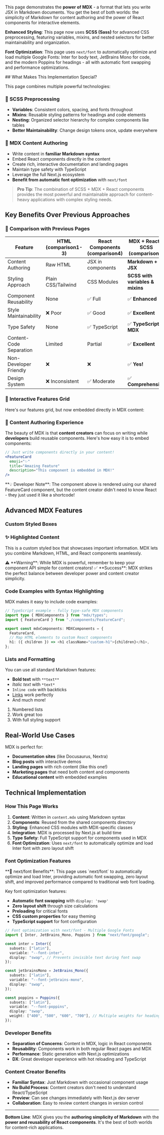 This page demonstrates the **power of MDX** - a format that lets you write JSX in Markdown documents. You get the best of both worlds: the simplicity of Markdown for content authoring and the power of React components for interactive elements.

**Enhanced Styling**: This page now uses **SCSS (Sass)** for advanced CSS preprocessing, featuring variables, mixins, and nested selectors for better maintainability and organization.

**Font Optimization**: This page uses `next/font` to automatically optimize and load multiple Google Fonts: Inter for body text, JetBrains Mono for code, and the modern Poppins for headings - all with automatic font swapping and performance optimizations.

<Section flavour="strong">
  ## What Makes This Implementation Special?

  This page combines multiple powerful technologies:

  ### 🎨 **SCSS Preprocessing**

  - **Variables**: Consistent colors, spacing, and fonts throughout
  - **Mixins**: Reusable styling patterns for headings and code elements
  - **Nesting**: Organized selector hierarchy for complex components like tables
  - **Better Maintainability**: Change design tokens once, update everywhere

  ### 📝 **MDX Content Authoring**

  - Write content in **familiar Markdown syntax**
  - Embed React components directly in the content
  - Create rich, interactive documentation and landing pages
  - Maintain type safety with TypeScript
  - Leverage the full Next.js ecosystem
  - **Benefit from automatic font optimization** with `next/font`

  > **Pro Tip**: The combination of SCSS + MDX + React components provides the most powerful and maintainable approach for content-heavy applications with complex styling needs.

</Section>

## Key Benefits Over Previous Approaches

### 🔄 **Comparison with Previous Pages**

| Feature                 | HTML (comparison1-3) | React Components (comparison4) | **MDX + React + SCSS (comparison5)** |
| ----------------------- | -------------------- | ------------------------------ | ------------------------------------ |
| Content Authoring       | Raw HTML             | JSX in components              | **Markdown + JSX**                   |
| Styling Approach        | Plain CSS/Tailwind   | CSS Modules                    | **SCSS with variables & mixins**     |
| Component Reusability   | None                 | ✅ Full                        | ✅ **Enhanced**                      |
| Style Maintainability   | ❌ Poor              | ✅ Good                        | ✅ **Excellent**                     |
| Type Safety             | None                 | ✅ TypeScript                  | ✅ **TypeScript + MDX**              |
| Content-Code Separation | Limited              | Partial                        | ✅ **Excellent**                     |
| Non-Developer Friendly  | ❌                   | ❌                             | ✅ **Yes!**                          |
| Design System           | ❌ Inconsistent      | ✅ Moderate                    | ✅ **Comprehensive**                 |

### 🚀 **Interactive Features Grid**

Here's our features grid, but now embedded directly in MDX content:

<FeaturesGrid />

### 📝 **Content Authoring Experience**

The beauty of MDX is that **content creators** can focus on writing while **developers** build reusable components. Here's how easy it is to embed components:

```jsx
// Just write components directly in your content!
<FeatureCard
  emoji="✨"
  title="Amazing Feature"
  description="This component is embedded in MDX!"
/>
```

<InfoBox>
  **💡 Developer Note**: The component above is rendered using our shared
  FeatureCard component, but the content creator didn't need to know React -
  they just used it like a shortcode!
</InfoBox>

## Advanced MDX Features

### Custom Styled Boxes

<HighlightBox>

### ✨ Highlighted Content

This is a custom styled box that showcases important information. MDX lets you combine Markdown, HTML, and React components seamlessly.

</HighlightBox>

<WarningBox>
  ⚠️ **Warning**: While MDX is powerful, remember to keep your component API
  simple for content creators!
</WarningBox>

<SuccessBox>
  ✅ **Success**: MDX strikes the perfect balance between developer power and
  content creator simplicity.
</SuccessBox>

### Code Examples with Syntax Highlighting

MDX makes it easy to include code examples:

```typescript
// TypeScript example - fully type-safe MDX components
import type { MDXComponents } from "mdx/types";
import { FeatureCard } from "./components/FeatureCard";

export const mdxComponents: MDXComponents = {
  FeatureCard,
  // Map HTML elements to custom React components
  h1: ({ children }) => <h1 className="custom-h1">{children}</h1>,
};
```

### Lists and Formatting

You can use all standard Markdown features:

- **Bold text** with `**text**`
- _Italic text_ with `*text*`
- `Inline code` with backticks
- [Links](/) work perfectly
- And much more!

1. Numbered lists
2. Work great too
3. With full styling support

## Real-World Use Cases

MDX is perfect for:

- **Documentation sites** (like Docusaurus, Nextra)
- **Blog posts** with interactive demos
- **Landing pages** with rich content (like this one!)
- **Marketing pages** that need both content and components
- **Educational content** with embedded examples

<CTA
  title="Ready to Try MDX?"
  description="You're experiencing MDX right now! This entire page is written in Markdown with embedded React components. Compare this authoring experience with the previous examples."
  buttonText="View All Comparisons"
  buttonHref="/"
/>

## Technical Implementation

### How This Page Works

1. **Content**: Written in `content.mdx` using Markdown syntax
2. **Components**: Reused from the shared components directory
3. **Styling**: Enhanced CSS modules with MDX-specific classes
4. **Integration**: MDX is processed by Next.js at build time
5. **Type Safety**: Full TypeScript support for components used in MDX
6. **Font Optimization**: Uses `next/font` to automatically optimize and load Inter font with zero layout shift

### Font Optimization Features

<InfoBox>
  **🎨 next/font Benefits**: This page uses `next/font` to automatically
  optimize and load Inter, providing automatic font swapping, zero layout shift,
  and improved performance compared to traditional web font loading.
</InfoBox>

Key font optimization features:

- **Automatic font swapping** with `display: 'swap'`
- **Zero layout shift** through size calculations
- **Preloading** for critical fonts
- **CSS custom properties** for easy theming
- **TypeScript support** for font configuration

```typescript
// Font optimization with next/font - Multiple Google Fonts
import { Inter, JetBrains_Mono, Poppins } from "next/font/google";

const inter = Inter({
  subsets: ["latin"],
  variable: "--font-inter",
  display: "swap", // Prevents invisible text during font swap
});

const jetbrainsMono = JetBrains_Mono({
  subsets: ["latin"],
  variable: "--font-jetbrains-mono",
  display: "swap",
});

const poppins = Poppins({
  subsets: ["latin"],
  variable: "--font-poppins",
  display: "swap",
  weight: ["400", "500", "600", "700"], // Multiple weights for headings
});
```

### Developer Benefits

- **Separation of Concerns**: Content in MDX, logic in React components
- **Reusability**: Components work in both regular React pages and MDX
- **Performance**: Static generation with Next.js optimizations
- **DX**: Great developer experience with hot reloading and TypeScript

### Content Creator Benefits

- **Familiar Syntax**: Just Markdown with occasional component usage
- **No Build Process**: Content creators don't need to understand React/TypeScript
- **Preview**: Can see changes immediately with Next.js dev server
- **Collaboration**: Easy to review content changes in version control

---

**Bottom Line**: MDX gives you the **authoring simplicity of Markdown** with the **power and reusability of React components**. It's the best of both worlds for content-rich applications.
